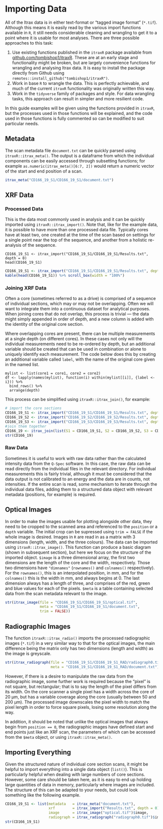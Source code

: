 # Importing Data {#importing}

All of the Itrax data is in either text-format or "tagged image format" (`*.tif`). Although this means it is easily read by the various import functions available in `R`, it still needs considerable cleaning and wrangling to get it to a point where it is usable for most analyses. There are three possible approaches to this task:

1. Use existing functions published in the `itraxR` package available from [github.com/tombishop1/itraxR](https://github.com/tombishop1/itraxR). These are at an early stage and functionality might be broken, but are largely convenience functions for wrangling and analysing Itrax data. It is easy to install the package directly from Github using `remotes::install_github("tombishop1/itraxR")`. 
2. Work in base `R` to wrangle the data. This is perfectly achievable, and much of the current `itraxR` functionality was originally written this way.
3. Work in the `tidyverse` family of packages and style. For data wrangling tasks, this approach can result in simpler and more resilient code. 

In this guide examples will be given using the functions provided in `itraxR`, but the processes used in those functions will be explained, and the code used in those functions is fully commented so can be modified to suit particular needs. 

## Metadata

The scan metadata file `document.txt` can be quickly parsed using `itraxR::itrax_meta()`. The output is a dataframe from which the individual components can be easily accessed through subsetting functions; for example `as.numeric(itrax_meta()[6:7, 2])` would return a numeric vector of the start and end position of a scan.  

```r
itrax_meta("CD166_19_S1/CD166_19_S1/document.txt")
```

## XRF Data

### Processed Data

This is the data most commonly used in analysis and it can be quickly imported using `itraxR::itrax_import()`. Note that, like for the example data, it is possible to have more than one processed data file. Typically cores have at least two, one created at the time of the scan based on settings for a single point near the top of the sequence, and another from a holistic re-analysis of the sequence. 

```
CD166_19_S1 <- itrax_import("CD166_19_S1/CD166_19_S1/Results.txt", depth = 0)
head(CD166_19_S1)
```

```r
CD166_19_S1 <- itrax_import("CD166_19_S1/CD166_19_S1/Results.txt", depth = 0)
kable(head(CD166_19_S1)) %>% scroll_box(width = "100%")
```

### Joining XRF Data

Often a core (sometimes referred to as a drive) is comprised of a sequence of individual sections, which may or may not be overlapping. Often we will want to integrate them into a continuous dataset for analytical purposes. When joining cores that do not overlap, this process is trivial --- the data might simply appended in order of depth, and a new column is added with the identity of the original core section. 

Where overlapping cores are present, there can be multiple measurements at a single depth (on different cores). In these cases not only will the individual measurements need to be re-ordered by depth, but an additional variable should be created that can be used in combination or alone to uniquely identify each measurement. The code below does this by creating an additional variable called `label`, with the name of the original core given in the named list. 

```
mylist <- list(core1 = core1, core2 = core2)
df <- lapply(names(mylist), function(i) within(mylist[[i]], {label <- i})) %>% 
  bind_rows() %>% 
  arrange(depth)
```

This process can be simplified using `itraxR::itrax_join()`, for example:

```r
# import the core sections
CD166_19_S1 <- itrax_import("CD166_19_S1/CD166_19_S1/Results.txt", depth_top = 0)
CD166_19_S2 <- itrax_import("CD166_19_S2/CD166_19_S2/Results.txt", depth_top = max(CD166_19_S1$depth))
CD166_19_S3 <- itrax_import("CD166_19_S3/CD166_19_S3/Results.txt", depth_top = max(CD166_19_S2$depth))
#join them together
CD166_19 <- itrax_join(list(S1 = CD166_19_S1, S2 = CD166_19_S2, S3 = CD166_19_S3))
str(CD166_19)
```

### Raw Data

Sometimes it is useful to work with raw data rather than the calculated intensity data from the `Q-Spec` software. In this case, the raw data can be read directly from the individual files in the relevant directory. For individual measurements this is fairly trivial, although it must be considered that the data output is not calibrated to an energy and the data are in counts, not intensities. If the entire scan is read, some mechanism to iterate through the individual data files, adding them to a structured data object with relevant metadata (positions, for example) is required. 

## Optical Images

In order to make the images usable for plotting alongside other data, they need to be cropped to the scanned area and referenced to the `position` or a `depth` variable. The initial crop can be supressed using `trim = FALSE` if the whole image is desired. Images in `R` are read in as a matrix with 3 dimensions (length, width, and the three colours). The data can be imported using `itraxR::itrax_image()`. This function can produce a basic diagram (shown in subsequent section), but here we focus on the structure of the imported object. `$image` is a three dimensional array, the first two dimensions are the length of the core and the width, respectively. Those two dimensions have `"dimnames"` (`rownames()` and `colnames()` respectively). For the `rownames()`, this is an interpolated position, in mm, and for the `colnames()` this is the width in mm, and always begins at 0. The last dimension always has a length of three, and comprises of the red, green and blue values for each of the pixels. `$meta` is a table containing selected data from the scan metadata relevant to the image. 

```r
str(itrax_image(file = "CD166_19_S1/CD166_19_S1/optical.tif",
                meta = "CD166_19_S1/CD166_19_S1/document.txt",
                trim = FALSE))
```

## Radiographic Images

The function `itraxR::itrax_radio()` imports the processed radiographic images (`*.tif`) in a very similar way to that for the optical images, the main difference being the matrix only has two dimensions (length and width) as the image is greyscale. 

```r
str(itrax_radiograph(file = "CD166_19_S1/CD166_19_S1_RAD/radiograph0.tif",
                     meta = "CD166_19_S1/CD166_19_S1_RAD/document.txt"))
```

However, if there is a desire to manipulate the raw data from the radiographic image, some further work is required because the "pixel" is not square, but rectangular; that is to say the length of the pixel differs from its width. On the core scanner a single pixel has a width across the core of 20 μm, but has a variable coverage along the core (usually between 50 and 200 μm). The processed image downscales the pixel width to match the pixel length in order to force square pixels, losing some resolution along the way.

In addition, it should be noted that unlike the optical images that always begin from `position == 0`, the radiographic images have defined start and end points just like an XRF scan, the parameters of which can be accessed from the `$meta` object, or using `itraxR::itrax_meta()`.

## Importing Everything

Given the structured nature of individual core section scans, it might be helpful to import everything into a single data object (`list()`). This is particularly helpful when dealing with large numbers of core sections. However, some care should be taken here, as it is easy to end up holding large quantities of data in memory, particularly where images are included. The structure of this can be adapted to your needs, but could look something like the following example.

```r
CD166_19_S1 <- list(metadata   = itrax_meta("document.txt"),
                    xrf        = itrax_import("Results.txt", depth = 0),
                    image      = itrax_image("optical.tif")$image,
                    radiograph = itrax_radiograph("radiograph0.tif")$image)
str(CD166_19_S1)
```
